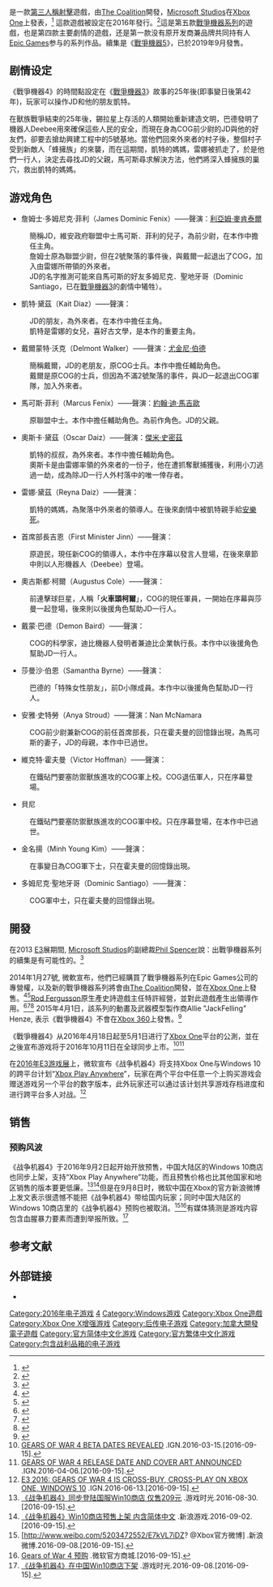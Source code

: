 {{NoteTA
| G1=Games
}}
{{Infobox VG
| title = 戰爭機器4
| english = Gears of War 4
| image =Gears of War 4.jpg
| developer = [[The_Coalition|The Coalition]]
| publisher = [[Microsoft_Studios|Microsoft Studios]]
| distributor = <!-- Only use this field if it is a different company from the publisher -->
| director =
| producer =
| designer =
| programmer =
| artist =
| writer =
| composer =
| series = [[戰爭機器系列|戰爭機器系列]]
| engine = [[虛幻引擎4|虛幻引擎4]]
| platforms = [[Xbox_One|Xbox One]], [[Microsoft_Windows|Microsoft Windows]]
| released = 2016年10月11日
| genre = [[第三人稱射擊|第三人稱射擊]]
| modes = [[單人視頻遊戲|單人]]、[[多人視頻遊戲|多人]]
}}

{{vgname|戰爭機器4|en= Gears of War 4}}是一款[[第三人稱射擊|第三人稱射擊]]遊戲，由[[The_Coalition|The Coalition]]開發，[[Microsoft_Studios|Microsoft Studios]]在[[Xbox_One|Xbox One]]上發表，<ref>{{cite web|url=http://www.ign.com/articles/2015/06/15/e3-2015-gears-of-war-4-first-gameplay-details|title=E3 2015: Gears of War 4: First Gameplay Details|work=[[IGN|IGN]]|publisher=[[Ziff_Davis|Ziff Davis]]|date=15 June 2015|accessdate=16 June 2015|first=Mitch|last=Dyer|archive-date=2019-07-16|archive-url=https://web.archive.org/web/20190716190438/https://www.ign.com/articles/2015/06/15/e3-2015-gears-of-war-4-first-gameplay-details|dead-url=no}}</ref> 這款遊戲被設定在2016年發行。<ref>{{cite web|url=http://time.com/3921739/gears-war-4-trailer-xbox-e3/|title=Watch the Heart-Pounding New Trailer for Gears of War 4|first=Alex|last=Fitzpatrick|work=[[Time_(magazine)|Time]]|publisher=[[Time_Inc.|Time Inc.]]|date=15 June 2015|accessdate=16 June 2015|archive-date=2019-02-01|archive-url=https://web.archive.org/web/20190201095550/http://time.com/3921739/gears-war-4-trailer-xbox-e3/|dead-url=no}}</ref>這是第五款[[戰爭機器系列|戰爭機器系列]]的遊戲，也是第四款主要劇情的遊戲，还是第一款没有原开发商兼品牌共同持有人[[Epic_Games|Epic Games]]参与的系列作品。續集是《[[戰爭機器5|戰爭機器5]]》，已於2019年9月發售。

== 剧情设定 ==
《戰爭機器4》的時間點設定在《[[戰爭機器3|戰爭機器3]]》故事的25年後(即事變日後第42年)，玩家可以操作JD和他的朋友凱特。

在獸族戰爭結束的25年後，錫拉星上存活的人類開始重新建造文明，巴德發明了機器人Deebee用來確保這些人民的安全，而現在身為COG前少尉的JD與他的好友們，卻要去搶劫興建工程中的5號基地。當他們回來外來者的村子後，整個村子受到新敵人「蜂擁族」的來襲，而在這期間，凱特的媽媽，雷娜被抓走了，於是他們一行人，決定去尋找JD的父親，馬可斯尋求解決方法，他們將深入蜂擁族的巢穴，救出凱特的媽媽。

== 游戏角色 ==
*詹姆士·多姆尼克·菲利（James Dominic Fenix）——聲演：[[利亞姆·麥肯泰爾|利亞姆·麥肯泰爾]]
:簡稱JD，維安政府聯盟中士馬可斯．菲利的兒子，為前少尉，在本作中擔任主角。
:詹姆士原為聯盟少尉，但在2號聚落的事件後，與戴爾一起退出了COG，加入由雷娜所帶領的外來者。
:JD的名字推測可能來自馬可斯的好友多姆尼克．聖地牙哥（Dominic Santiago，已在[[戰爭機器3|戰爭機器3]]的劇情中犧牲）。

*凱特·黛茲（Kait Diaz）——聲演：{{link-en|勞拉·貝利|Laura Bailey (voice actress)}}
:JD的朋友，為外來者。在本作中擔任主角。
:凱特是雷娜的女兒，喜好古文學，是本作的重要主角。

*戴爾蒙特·沃克（Delmont Walker）——聲演：[[尤金尼·伯德|尤金尼·伯德]]
:簡稱戴爾，JD的老朋友，原COG士兵。本作中擔任輔助角色。
:戴爾是原COG的士兵，但因為不滿2號聚落的事件，與JD一起退出COG軍隊，加入外來者。

*馬可斯·菲利（Marcus Fenix）——聲演：[[約翰·迪·馬吉歐|約翰·迪·馬吉歐]]
:原聯盟中士。本作中擔任輔助角色。為前作角色。JD的父親。

*奧斯卡·黛茲（Oscar Daiz）——聲演：[[傑米·史密茲|傑米·史密茲]]
:凱特的叔叔，為外來者。本作中擔任輔助角色。
:奧斯卡是由雷娜率領的外來者的一份子，他在遭抓奪獸捕獲後，利用小刀逃過一劫，成為除JD一行人外村落中的唯一倖存者。

*雷娜·黛茲（Reyna Daiz）——聲演：{{link-en|賈絲汀娜·瑪查多|Justina Machado}}
:凱特的媽媽，為聚落中外來者的領導人。在後來劇情中被凱特親手給[[安樂死|安樂死]]。

*首席部長吉恩（First Minister Jinn）——聲演：{{link-en|安潔兒·德塞|Angel Desai}}
:原遊民，現任新COG的領導人，本作中在序幕以發言人登場，在後來章節中則以人形機器人（Deebee）登場。

*奧古斯都·柯爾（Augustus Cole）——聲演：{{link-en|萊斯特·斯佩格特|Lester Speight}}
:前連擊球巨星，人稱「'''火車頭柯爾'''」，COG的現任軍員，一開始在序幕與莎曼一起登場，後來則以後援角色幫助JD一行人。

*戴蒙·巴德（Demon Baird）——聲演：{{link-en|弗瑞德·塔塔薛瑞|Fred Tatasciore}}
:COG的科學家，迪比機器人發明者兼迪比企業執行長。本作中以後援角色幫助JD一行人。

*莎曼沙·伯恩（Samantha Byrne）——聲演：{{link-en|克勞蒂亞·佈雷克|Claudia Black}}
:巴德的「特殊女性朋友」，前D小隊成員。本作中以後援角色幫助JD一行人。

*安雅·史特勞（Anya Stroud）——聲演：Nan McNamara
:COG前少尉兼新COG的前任首席部長，只在霍夫曼的回憶錄出現，為馬可斯的妻子，JD的母親，本作中已過世。

*維克特·霍夫曼（Victor Hoffman）——聲演：{{link-en|傑米·奧爾克羅夫特|Jamie Alcroft}}
:在鐵砧門要塞防禦獸族進攻的COG軍上校。COG退伍軍人，只在序幕登場。

*貝尼
:在鐵砧門要塞防禦獸族進攻的COG軍中校。只在序幕登場，在本作中已過世。

*金名揚（Minh Young Kim）——聲演：{{link-en|羅賓·阿特金·多恩斯|Robin Atkin Downes}}
:在事變日為COG軍下士，只在霍夫曼的回憶錄出現。

*多姆尼克·聖地牙哥（Dominic Santiago）——聲演：{{link-en|Carlos Ferro (American actor)|Carlos Ferro (American actor)|Carlos Ferro}}
:COG軍中士，只在霍夫曼的回憶錄出現。

== 開發 ==
在2013 [[E3电子娱乐展|E3]]展期間, [[Microsoft_Studios|Microsoft Studios]]的副總裁[[Phil_Spencer|Phil Spencer]]說：出戰爭機器系列的續集是有可能性的。<ref>{{cite web|url=http://www.oxm.co.uk/56421/gears-of-war-xbox-one-will-take-some-time-says-microsoft/|title=Gears of War Xbox One will take "some time", says Microsoft|work=[[Official_Xbox_Magazine|Official Xbox Magazine]]|publisher=[[Future_plc|Future plc]]|date=14 June 2013|accessdate=24 June 2015|first=Edwin|last=Evans|archiveurl=https://web.archive.org/web/20130617014520/http://www.oxm.co.uk/56421/gears-of-war-xbox-one-will-take-some-time-says-microsoft/|archivedate=17 June 2013|deadurl=yes}}</ref>

2014年1月27號, 微軟宣布，他們已經購買了戰爭機器系列在Epic Games公司的專營權，以及新的戰爭機器系列將會由[[The_Coalition|The Coalition]]開發，並在[[Xbox_One|Xbox One]]上發售。<ref>{{cite web|url=http://www.forbes.com/sites/danielnyegriffiths/2014/01/27/microsoft-acquires-gears-of-war-from-epic-assigns-next-game-to-black-tusk-studios/|title=Microsoft Acquires 'Gears of War' From Epic, Assigns Next Game To The Coalition|work=[[Forbes|Forbes]]|publisher=Forbes, Inc.|date=27 January 2014|accessdate=24 June 2015|first=Daniel Nye|last=Griffiths|archive-date=2020-11-11|archive-url=https://web.archive.org/web/20201111204240/https://www.forbes.com/sites/danielnyegriffiths/2014/01/27/microsoft-acquires-gears-of-war-from-epic-assigns-next-game-to-black-tusk-studios/|dead-url=no}}</ref><ref>{{cite web|url=http://www.ign.com/articles/2014/01/27/gears-of-war-rights-acquired-by-microsoft|title=Gears of War Rights Acquired by Microsoft|work=[[IGN|IGN]]|publisher=[[Ziff_Davis|Ziff Davis]]|date=27 January 2014|accessdate=24 June 2015|first=Luke|last=Karmali|archive-date=2021-01-17|archive-url=https://web.archive.org/web/20210117191158/https://www.ign.com/articles/2014/01/27/gears-of-war-rights-acquired-by-microsoft|dead-url=no}}</ref>[[Rod_Fergusson|Rod Fergusson]]原生產史詩遊戲主任特許經營，並對此遊戲產生出領導作用。<ref>{{cite web|url=http://www.polygon.com/2014/1/27/5345342/gears-of-war-xbox-one-microsoft-epic-games-rod-fergusson|title=Microsoft acquires Gears of War from Epic, hires series producer Rod Fergusson|work=[[Polygon_(website)|Polygon]]|publisher=[[Vox_Media|Vox Media]]|date=27 January 2014|accessdate=24 June 2015|first=Michael|last=McWhertor|archive-date=2015-11-05|archive-url=https://web.archive.org/web/20151105042337/http://www.polygon.com/2014/1/27/5345342/gears-of-war-xbox-one-microsoft-epic-games-rod-fergusson|dead-url=no}}</ref><ref>{{cite web|url=http://www.polygon.com/2014/8/1/5958879/gears-of-war-black-tusk-rod-fergusson|title=The fixer: Why Rod Fergusson returned to Gears of War|work=[[Polygon_(website)|Polygon]]|publisher=[[Vox_Media|Vox Media]]|date=1 August 2014|accessdate=24 June 2015|first=Brian|last=Crecente|archive-date=2021-02-24|archive-url=https://web.archive.org/web/20210224130703/https://www.polygon.com/2014/8/1/5958879/gears-of-war-black-tusk-rod-fergusson|dead-url=no}}</ref><ref>{{cite web|url=http://www.totalxbox.com/81168/features/epic-streak-rod-fergusson-on-bringing-gears-of-war-to-xbox-one/|title=Epic streak: Rod Fergusson on bringing Gears of War to Xbox One. Series veteran talks The Coalition, Bioshock and betraying fans|work=[[Official_Xbox_Magazine|Official Xbox Magazine]]|publisher=[[Future_plc|Future plc]]|date=13 September 2014|accessdate=24 June 2015|first=Jon|last=Hicks|archiveurl=https://web.archive.org/web/20140913145434/http://www.totalxbox.com/81168/features/epic-streak-rod-fergusson-on-bringing-gears-of-war-to-xbox-one/|archivedate=13 September 2014|deadurl=yes}}</ref> 2015年4月1日，該系列的動畫及武器模型製作商Allie "JackFelling" Henze, 表示《戰爭機器4》不會在[[Xbox_360|Xbox 360]]上發售。<ref>{{cite web|url=http://www.ign.com/articles/2015/04/01/the-next-gears-of-war-game-wont-come-to-xbox-360|title=The Next Gears of War Game Won't Come To Xbox 360|work=[[IGN|IGN]]|publisher=[[Ziff_Davis|Ziff Davis]]|date=1 April 2015|accessdate=24 June 2015|first=Brian|last=Albert|archive-date=2020-11-28|archive-url=https://web.archive.org/web/20201128224340/https://www.ign.com/articles/2015/04/01/the-next-gears-of-war-game-wont-come-to-xbox-360|dead-url=no}}</ref>

《戰爭機器4》从2016年4月18日起至5月1日进行了[[Xbox_One|Xbox One]]平台的公測，並在之後宣布游戏将于2016年10月11日在全球同步上市。<ref>[http://uk.ign.com/articles/2016/03/15/gears-of-war-4-beta-dates-revealed GEARS OF WAR 4 BETA DATES REVEALED] {{Wayback|url=http://uk.ign.com/articles/2016/03/15/gears-of-war-4-beta-dates-revealed |date=20200120233304 }}.IGN.2016-03-15.[2016-09-15].</ref><ref>[http://www.ign.com/articles/2016/04/06/gears-of-war-4-release-date-and-cover-art-announced GEARS OF WAR 4 RELEASE DATE AND COVER ART ANNOUNCED] {{Wayback|url=http://www.ign.com/articles/2016/04/06/gears-of-war-4-release-date-and-cover-art-announced |date=20201108135202 }}.IGN.2016-04-06.[2016-09-15].</ref>

在[[E3_2016|2016年E3游戏展]]上，微软宣布《战争机器4》将支持Xbox One与Windows 10的跨平台计划“[[Xbox_Play_Anywhere游戏列表|Xbox Play Anywhere]]”，玩家在两个平台中任意一个上购买游戏会赠送游戏另一个平台的数字版本，此外玩家还可以通过该计划共享游戏存档进度和进行跨平台多人对战。<ref>[http://uk.ign.com/articles/2016/06/13/e3-2016-gears-of-war-4-is-cross-buy-cross-play-on-xbox-one-windows-10 E3 2016: GEARS OF WAR 4 IS CROSS-BUY, CROSS-PLAY ON XBOX ONE, WINDOWS 10] {{Wayback|url=http://uk.ign.com/articles/2016/06/13/e3-2016-gears-of-war-4-is-cross-buy-cross-play-on-xbox-one-windows-10 |date=20160704133245 }}.IGN.2016-06-13.[2016-09-15].</ref>

== 销售 ==
=== 预购风波 ===
《战争机器4》于2016年9月2日起开始开放预售，中国大陆区的Windows 10商店也同步上架，支持“Xbox Play Anywhere”功能，而且预售价格也比其他国家和地区销售的版本要更低廉。<ref>[http://www.vgtime.com/article/13141660.jhtml 《战争机器4》同步登陆国服Win10商店 仅售209元] {{Wayback|url=http://www.vgtime.com/article/13141660.jhtml |date=20170305001021 }}.游戏时光.2016-08-30.[2016-09-15].</ref><ref>[http://games.sina.com.cn/t/n/2016-09-02/fxvqcts9254633.shtml 《战争机器4》Win10商店预售上架 内含简体中文] {{Wayback|url=http://games.sina.com.cn/t/n/2016-09-02/fxvqcts9254633.shtml |date=20190809103014 }}.新浪游戏.2016-09-02.[2016-09-15].</ref>但是在9月8日时，微软中国在Xbox的官方新浪微博上发文表示很遗憾不能把《战争机器4》带给国内玩家；同时中国大陆区的Windows 10商店里的《战争机器4》预购也被取消。<ref>[http://www.weibo.com/5203472552/E7kVL7iDZ? @Xbox官方微博] {{Wayback|url=http://www.weibo.com/5203472552/E7kVL7iDZ |date=20170305003134 }}.新浪微博.2016-09-08.[2016-09-15].</ref><ref>[https://www.microsoft.com/zh-cn/store/p/gears-of-war-4-pre-order/9nblggh4rq6d?_ Gears of War 4 预购] {{Wayback|url=https://www.microsoft.com/zh-cn/store/p/gears-of-war-4-pre-order/9nblggh4rq6d?_ |date=20170305061508 }}.微软官方商城.[2016-09-15].</ref>有媒体猜测是游戏内容包含血腥暴力要素而遭到举报所致。<ref>[http://www.vgtime.com/article/13417075.jhtml 《战争机器4》在中国Win10商店下架] {{Wayback|url=http://www.vgtime.com/article/13417075.jhtml |date=20170305001025 }}.游戏时光.2016-09-08.[2016-09-15].</ref>
== 参考文献==
{{Reflist}}

== 外部链接 ==
* {{Official website|http://gearsofwar.com/}}

{{战争机器系列}}

{{Portal bar|电子游戏|Xbox|微软}}

{{DEFAULTSORT:Gears of War 4}}
[[Category:2016年电子游戏|Category:2016年电子游戏]]
[[Category:战争机器系列|4]]
[[Category:Windows游戏|Category:Windows游戏]]
[[Category:Xbox_One遊戲|Category:Xbox One遊戲]]
[[Category:Xbox_One_X增强游戏|Category:Xbox One X增强游戏]]
[[Category:后传电子游戏|Category:后传电子游戏]]
[[Category:加拿大開發電子遊戲|Category:加拿大開發電子遊戲]]
[[Category:官方简体中文化游戏|Category:官方简体中文化游戏]]
[[Category:官方繁体中文化游戏|Category:官方繁体中文化游戏]]
[[Category:包含战利品箱的电子游戏|Category:包含战利品箱的电子游戏]]